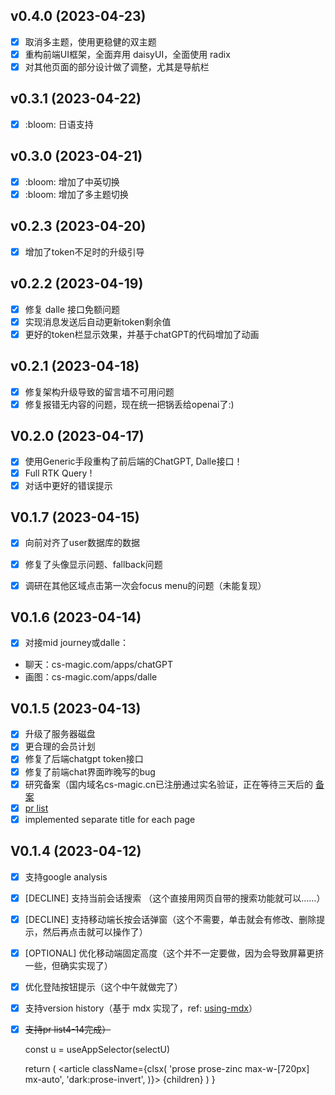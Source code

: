 
## v0.4.0 (2023-04-23)

- [x] 取消多主题，使用更稳健的双主题
- [x] 重构前端UI框架，全面弃用 daisyUI，全面使用 radix
- [x] 对其他页面的部分设计做了调整，尤其是导航栏

## v0.3.1 (2023-04-22)

- [x] :bloom: 日语支持

## v0.3.0 (2023-04-21)

- [x] :bloom: 增加了中英切换
- [x] :bloom: 增加了多主题切换

## v0.2.3 (2023-04-20)

- [x] 增加了token不足时的升级引导

## v0.2.2 (2023-04-19)

- [x] 修复 dalle 接口免额问题
- [x] 实现消息发送后自动更新token剩余值
- [x] 更好的token栏显示效果，并基于chatGPT的代码增加了动画

## v0.2.1 (2023-04-18)

- [x] 修复架构升级导致的留言墙不可用问题
- [x] 修复报错无内容的问题，现在统一把锅丢给openai了:)

## V0.2.0 (2023-04-17)

- [x] 使用Generic手段重构了前后端的ChatGPT, Dalle接口！
- [x] Full RTK Query !
- [x] 对话中更好的错误提示

## V0.1.7 (2023-04-15)

- [x] 向前对齐了user数据库的数据
- [x] 修复了头像显示问题、fallback问题
- [x] 调研在其他区域点击第一次会focus menu的问题（未能复现）


## V0.1.6 (2023-04-14)

- [x] 对接mid journey或dalle：
 - 聊天：cs-magic.com/apps/chatGPT
 - 画图：cs-magic.com/apps/dalle

## V0.1.5 (2023-04-13)

- [x] 升级了服务器磁盘
- [x] 更合理的会员计划
- [x] 修复了后端chatgpt token接口
- [x] 修复了前端chat界面昨晚写的bug
- [x] 研究备案（国内域名cs-magic.cn已注册通过实名验证，正在等待三天后的 [备案](https://beian.aliyun.com/pcContainer/formpage?page=selfBa&pageAction=init&orderType=100)
- [x] [pr list](https://cs-magic.com/wall-messages)
- [x] implemented separate title for each page

## V0.1.4 (2023-04-12)

- [x] 支持google analysis
- [x] [DECLINE] 支持当前会话搜索 （这个直接用网页自带的搜索功能就可以……）
- [x] [DECLINE] 支持移动端长按会话弹窗（这个不需要，单击就会有修改、删除提示，然后再点击就可以操作了）
- [x] [OPTIONAL] 优化移动端固定高度（这个并不一定要做，因为会导致屏幕更挤一些，但确实实现了）
- [x] 优化登陆按钮提示（这个中午就做完了）
- [x] 支持version history（基于 mdx 实现了，ref: [using-mdx](https://nextjs.org/docs/advanced-features/using-mdx)）
- [x] ~~支持pr list4-14完成）~~

	const u = useAppSelector(selectU)

	return (
		<RootLayout title={u.routers.about.versions}>
			<article className={clsx(
				'prose prose-zinc max-w-[720px] mx-auto',
				'dark:prose-invert',
			)}>
				{children}
			</article>
		</RootLayout>
	)
}

